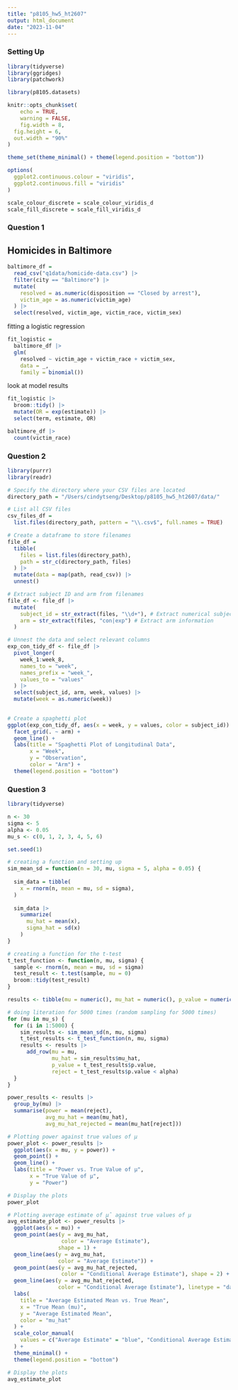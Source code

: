```yaml
---
title: "p8105_hw5_ht2607"
output: html_document
date: "2023-11-04"
---
```


### Setting Up 

```r
library(tidyverse)
library(ggridges)
library(patchwork)

library(p8105.datasets)

knitr::opts_chunk$set(
	echo = TRUE,
	warning = FALSE,
	fig.width = 8, 
  fig.height = 6,
  out.width = "90%"
)

theme_set(theme_minimal() + theme(legend.position = "bottom"))

options(
  ggplot2.continuous.colour = "viridis",
  ggplot2.continuous.fill = "viridis"
)

scale_colour_discrete = scale_colour_viridis_d
scale_fill_discrete = scale_fill_viridis_d
```

### Question 1

## Homicides in Baltimore

```r
baltimore_df = 
  read_csv("q1data/homicide-data.csv") |> 
  filter(city == "Baltimore") |> 
  mutate(
    resolved = as.numeric(disposition == "Closed by arrest"),
    victim_age = as.numeric(victim_age)
  ) |> 
  select(resolved, victim_age, victim_race, victim_sex)
```


fitting a logistic regression

```r
fit_logistic = 
  baltimore_df |> 
  glm(
    resolved ~ victim_age + victim_race + victim_sex, 
    data = _, 
    family = binomial())
```

look at model results

```r
fit_logistic |> 
  broom::tidy() |> 
  mutate(OR = exp(estimate)) |> 
  select(term, estimate, OR)
```


```r
baltimore_df |> 
  count(victim_race)

```

### Question 2

```r
library(purrr)
library(readr)

# Specify the directory where your CSV files are located
directory_path = "/Users/cindytseng/Desktop/p8105_hw5_ht2607/data/"

# List all CSV files
csv_files_df =
  list.files(directory_path, pattern = "\\.csv$", full.names = TRUE)

# Create a dataframe to store filenames
file_df = 
  tibble(
    files = list.files(directory_path),
    path = str_c(directory_path, files)
  ) |> 
  mutate(data = map(path, read_csv)) |> 
  unnest()

# Extract subject ID and arm from filenames
file_df <- file_df |> 
  mutate(
    subject_id = str_extract(files, "\\d+"), # Extract numerical subject ID
    arm = str_extract(files, "con|exp") # Extract arm information
  )

# Unnest the data and select relevant columns
exp_con_tidy_df <- file_df |> 
  pivot_longer(
    week_1:week_8,
    names_to = "week",
    names_prefix = "week_",
    values_to = "values"
  ) |> 
  select(subject_id, arm, week, values) |>
  mutate(week = as.numeric(week))
  

# Create a spaghetti plot
ggplot(exp_con_tidy_df, aes(x = week, y = values, color = subject_id)) + 
  facet_grid(. ~ arm) +
  geom_line() +
  labs(title = "Spaghetti Plot of Longitudinal Data",
       x = "Week",
       y = "Observation",
       color = "Arm") +
  theme(legend.position = "bottom")

```

### Question 3

```r
library(tidyverse)

n <- 30
sigma <- 5
alpha <- 0.05
mu_s <- c(0, 1, 2, 3, 4, 5, 6)

set.seed(1)

# creating a function and setting up 
sim_mean_sd = function(n = 30, mu, sigma = 5, alpha = 0.05) {
  
  sim_data = tibble(
    x = rnorm(n, mean = mu, sd = sigma),
  )
  
  sim_data |> 
    summarize(
      mu_hat = mean(x),
      sigma_hat = sd(x)
    )
}


```

```r
# creating a function for the t-test
t_test_function <- function(n, mu, sigma) {
  sample <- rnorm(n, mean = mu, sd = sigma)
  test_result <- t.test(sample, mu = 0)
  broom::tidy(test_result)
}
```

```r
results <- tibble(mu = numeric(), mu_hat = numeric(), p_value = numeric(), reject = logical())
```


```r
# doing literation for 5000 times (random sampling for 5000 times)
for (mu in mu_s) {
  for (i in 1:5000) {
    sim_results <- sim_mean_sd(n, mu, sigma)
    t_test_results <- t_test_function(n, mu, sigma)
    results <- results |> 
      add_row(mu = mu, 
              mu_hat = sim_results$mu_hat, 
              p_value = t_test_results$p.value, 
              reject = t_test_results$p.value < alpha)
  }
}
```

```r
power_results <- results |> 
  group_by(mu) |> 
  summarise(power = mean(reject), 
            avg_mu_hat = mean(mu_hat), 
            avg_mu_hat_rejected = mean(mu_hat[reject]))
```


```r
# Plotting power against true values of μ
power_plot <- power_results |> 
  ggplot(aes(x = mu, y = power)) +
  geom_point() +
  geom_line() +
  labs(title = "Power vs. True Value of μ",
       x = "True Value of μ",
       y = "Power")

# Display the plots
power_plot
```



```r
# Plotting average estimate of μ̂ against true values of μ
avg_estimate_plot <- power_results |>  
  ggplot(aes(x = mu)) +
  geom_point(aes(y = avg_mu_hat, 
                 color = "Average Estimate"), 
                shape = 1) +  
  geom_line(aes(y = avg_mu_hat, 
                color = "Average Estimate")) +
  geom_point(aes(y = avg_mu_hat_rejected, 
                 color = "Conditional Average Estimate"), shape = 2) +
  geom_line(aes(y = avg_mu_hat_rejected, 
                color = "Conditional Average Estimate"), linetype = "dashed") +
  labs(
    title = "Average Estimated Mean vs. True Mean",
    x = "True Mean (mu)",
    y = "Average Estimated Mean",
    color = "mu_hat"
  ) +
  scale_color_manual(
    values = c("Average Estimate" = "blue", "Conditional Average Estimate" = "red")
  ) +
  theme_minimal() +
  theme(legend.position = "bottom")

# Display the plots
avg_estimate_plot

```





